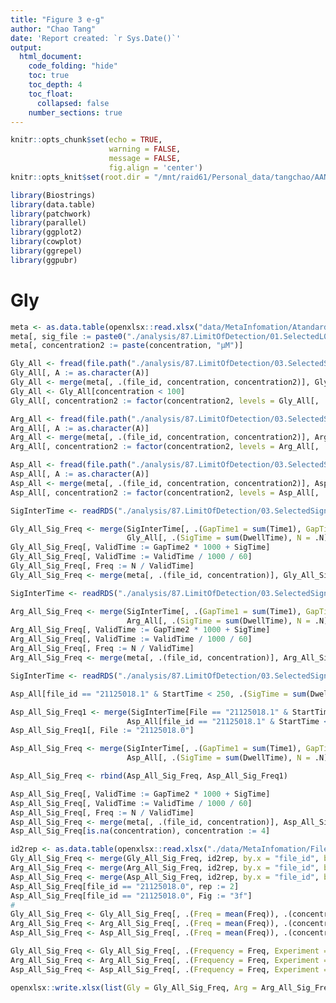 ```yaml
---
title: "Figure 3 e-g"
author: "Chao Tang"
date: 'Report created: `r Sys.Date()`'
output: 
  html_document: 
    code_folding: "hide"
    toc: true
    toc_depth: 4
    toc_float: 
      collapsed: false
    number_sections: true
---
```


```r
knitr::opts_chunk$set(echo = TRUE, 
                      warning = FALSE, 
                      message = FALSE, 
                      fig.align = 'center')
knitr::opts_knit$set(root.dir = "/mnt/raid61/Personal_data/tangchao/AANanopore")
```

```r
library(Biostrings)
library(data.table)
library(patchwork)
library(parallel)
library(ggplot2)
library(cowplot)
library(ggrepel)
library(ggpubr)
```

# Gly 

```r
meta <- as.data.table(openxlsx::read.xlsx("data/MetaInfomation/AtandardAA_LOD.xlsx", sheet = 1))
meta[, sig_file := paste0("./analysis/87.LimitOfDetection/01.SelectedL0/", file_id, ".MainL0.txt")]
meta[, concentration2 := paste(concentration, "μM")]
```

```r
Gly_All <- fread(file.path("./analysis/87.LimitOfDetection/03.SelectedSignals/Gly_euclidean_distance_knn_selected.signals.txt"), sep = "\t")
Gly_All[, A := as.character(A)]
Gly_All <- merge(meta[, .(file_id, concentration, concentration2)], Gly_All, by.x = "file_id", by.y = "A")
Gly_All <- Gly_All[concentration < 100]
Gly_All[, concentration2 := factor(concentration2, levels = Gly_All[, .N, .(concentration, concentration2)][order(concentration), concentration2])]
```

```r
Arg_All <- fread(file.path("./analysis/87.LimitOfDetection/03.SelectedSignals/Arg_euclidean_distance_knn_selected.signals.txt"), sep = "\t")
Arg_All[, A := as.character(A)]
Arg_All <- merge(meta[, .(file_id, concentration, concentration2)], Arg_All, by.x = "file_id", by.y = "A")
Arg_All[, concentration2 := factor(concentration2, levels = Arg_All[, .N, .(concentration, concentration2)][order(concentration), concentration2])]
```

```r
Asp_All <- fread(file.path("./analysis/87.LimitOfDetection/03.SelectedSignals/Asp_euclidean_distance_knn_selected.signals.txt"), sep = "\t")
Asp_All[, A := as.character(A)]
Asp_All <- merge(meta[, .(file_id, concentration, concentration2)], Asp_All, by.x = "file_id", by.y = "A")
Asp_All[, concentration2 := factor(concentration2, levels = Asp_All[, .N, .(concentration, concentration2)][order(concentration), concentration2])]
```

```r
SigInterTime <- readRDS("./analysis/87.LimitOfDetection/03.SelectedSignals/Gly_euclidean_distance_knn_selected.signals_InterTime.Rds")

Gly_All_Sig_Freq <- merge(SigInterTime[, .(GapTime1 = sum(Time1), GapTime2 = sum(Time2)), .(File)], 
                          Gly_All[, .(SigTime = sum(DwellTime), N = .N), .(file_id)], by.x = "File", by.y = "file_id")
Gly_All_Sig_Freq[, ValidTime := GapTime2 * 1000 + SigTime]
Gly_All_Sig_Freq[, ValidTime := ValidTime / 1000 / 60]
Gly_All_Sig_Freq[, Freq := N / ValidTime]
Gly_All_Sig_Freq <- merge(meta[, .(file_id, concentration)], Gly_All_Sig_Freq, by.y = "File", by.x = "file_id")
```


```r
SigInterTime <- readRDS("./analysis/87.LimitOfDetection/03.SelectedSignals/Arg_euclidean_distance_knn_selected.signals_InterTime.Rds")

Arg_All_Sig_Freq <- merge(SigInterTime[, .(GapTime1 = sum(Time1), GapTime2 = sum(Time2)), .(File)], 
                          Arg_All[, .(SigTime = sum(DwellTime), N = .N), .(file_id)], by.x = "File", by.y = "file_id")
Arg_All_Sig_Freq[, ValidTime := GapTime2 * 1000 + SigTime]
Arg_All_Sig_Freq[, ValidTime := ValidTime / 1000 / 60]
Arg_All_Sig_Freq[, Freq := N / ValidTime]
Arg_All_Sig_Freq <- merge(meta[, .(file_id, concentration)], Arg_All_Sig_Freq, by.y = "File", by.x = "file_id")
```


```r
SigInterTime <- readRDS("./analysis/87.LimitOfDetection/03.SelectedSignals/Asp_euclidean_distance_knn_selected.signals_InterTime.Rds")

Asp_All[file_id == "21125018.1" & StartTime < 250, .(SigTime = sum(DwellTime), N = .N), .(file_id)]

Asp_All_Sig_Freq1 <- merge(SigInterTime[File == "21125018.1" & StartTime < 250, .(GapTime1 = sum(Time1), GapTime2 = sum(Time2)), .(File)], 
                          Asp_All[file_id == "21125018.1" & StartTime < 250, .(SigTime = sum(DwellTime), N = .N), .(file_id)], by.x = "File", by.y = "file_id")
Asp_All_Sig_Freq1[, File := "21125018.0"]

Asp_All_Sig_Freq <- merge(SigInterTime[, .(GapTime1 = sum(Time1), GapTime2 = sum(Time2)), .(File)], 
                          Asp_All[, .(SigTime = sum(DwellTime), N = .N), .(file_id)], by.x = "File", by.y = "file_id")

Asp_All_Sig_Freq <- rbind(Asp_All_Sig_Freq, Asp_All_Sig_Freq1)

Asp_All_Sig_Freq[, ValidTime := GapTime2 * 1000 + SigTime]
Asp_All_Sig_Freq[, ValidTime := ValidTime / 1000 / 60]
Asp_All_Sig_Freq[, Freq := N / ValidTime]
Asp_All_Sig_Freq <- merge(meta[, .(file_id, concentration)], Asp_All_Sig_Freq, by.y = "File", by.x = "file_id", all.y = T)
Asp_All_Sig_Freq[is.na(concentration), concentration := 4]
```

```r
id2rep <- as.data.table(openxlsx::read.xlsx("./data/MetaInfomation/File_id_to_replicates_rep.xlsx"))
Gly_All_Sig_Freq <- merge(Gly_All_Sig_Freq, id2rep, by.x = "file_id", by.y = "File_id")
Arg_All_Sig_Freq <- merge(Arg_All_Sig_Freq, id2rep, by.x = "file_id", by.y = "File_id")
Asp_All_Sig_Freq <- merge(Asp_All_Sig_Freq, id2rep, by.x = "file_id", by.y = "File_id", all.x = T)
Asp_All_Sig_Freq[file_id == "21125018.0", rep := 2]
Asp_All_Sig_Freq[file_id == "21125018.0", Fig := "3f"]
# 
Gly_All_Sig_Freq <- Gly_All_Sig_Freq[, .(Freq = mean(Freq)), .(concentration, rep)]
Arg_All_Sig_Freq <- Arg_All_Sig_Freq[, .(Freq = mean(Freq)), .(concentration, rep)]
Asp_All_Sig_Freq <- Asp_All_Sig_Freq[, .(Freq = mean(Freq)), .(concentration, rep)]
```

```r
Gly_All_Sig_Freq <- Gly_All_Sig_Freq[, .(Frequency = Freq, Experiment = paste0("Rep", seq_len(.N))), .(Concentration = concentration)]
Arg_All_Sig_Freq <- Arg_All_Sig_Freq[, .(Frequency = Freq, Experiment = paste0("Rep", seq_len(.N))), .(Concentration = concentration)]
Asp_All_Sig_Freq <- Asp_All_Sig_Freq[, .(Frequency = Freq, Experiment = paste0("Rep", seq_len(.N))), .(Concentration = concentration)]
```

```r
openxlsx::write.xlsx(list(Gly = Gly_All_Sig_Freq, Arg = Arg_All_Sig_Freq, Asp = Asp_All_Sig_Freq), "./analysis/00.FigureTables/Rebuttal/Jan06/Figures/Data/Fig3E-G.xlsx")
```
